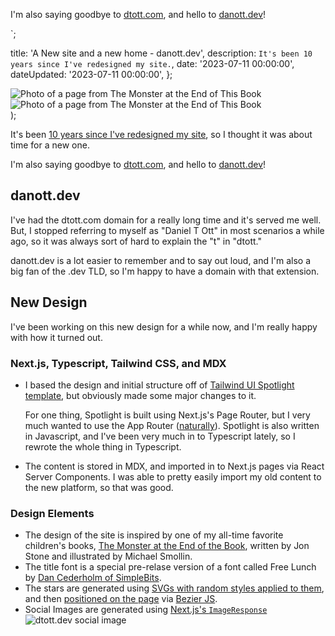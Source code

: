 
<p>I'm also saying goodbye to <a href="https://dtott.com">dtott.com</a>, and hello to <a href="https://danott.dev">danott.dev</a>!</p>`;


  title: 'A New site and a new home - danott.dev',
  description: `It's been 10 years since I've redesigned my site.`,
  date: '2023-07-11 00:00:00',
  dateUpdated: '2023-07-11 00:00:00',
};

  <div className="grid grid-cols-2 gap-4">
    <Image
      src={monster1}
      alt="Photo of a page from The Monster at the End of This Book"
    />
    <Image
      src={monster2}
      alt="Photo of a page from The Monster at the End of This Book"
    />
  </div>
);

It's been [10 years since I've redesigned my site](/thoughts/new-site-design-2013-07-15), so I thought it was about time for a new one.

I'm also saying goodbye to [dtott.com](https://dtott.com), and hello to [danott.dev](https://danott.dev)!

## danott.dev

I've had the dtott.com domain for a really long time and it's served me well. But, I stopped referring to myself as "Daniel T Ott" in most scenarios a while ago, so it was always sort of hard to explain the "t" in "dtott."

danott.dev is a lot easier to remember and to say out loud, and I'm also a big fan of the .dev TLD, so I'm happy to have a domain with that extension.

## New Design

I've been working on this new design for a while now, and I'm really happy with how it turned out.

### Next.js, Typescript, Tailwind CSS, and MDX

- I based the design and initial structure off of [Tailwind UI Spotlight template](https://tailwindui.com/templates/spotlight), but obviously made some major changes to it.

  For one thing, Spotlight is built using Next.js's Page Router, but I very much wanted to use the App Router ([naturally](/thoughts/nextjs-app-router-talk)). Spotlight is also written in Javascript, and I've been very much in to Typescript lately, so I rewrote the whole thing in Typescript.

- The content is stored in MDX, and imported in to Next.js pages via React Server Components. I was able to pretty easily import my old content to the new platform, so that was good.

### Design Elements

- The design of the site is inspired by one of my all-time favorite children's books, [The Monster at the End of the Book](https://en.wikipedia.org/wiki/The_Monster_at_the_End_of_This_Book:_Starring_Lovable,_Furry_Old_Grover), written by Jon Stone and illustrated by Michael Smollin.
  <Images />
- The title font is a special pre-relase version of a font called <span className="font-freeLunch font-normal not-italic">Free Lunch</span> by [Dan Cederholm of SimpleBits](https://simplebits.shop/).
- The stars are generated using [SVGs with random styles applied to them](https://github.com/danieltott/danott.dev/blob/main/src/components/Star.tsx), and then [positioned on the page](https://github.com/danieltott/danott.dev/blob/main/src/components/Stars.tsx) via [Bezier JS](https://pomax.github.io/bezierjs/).
- Social Images are generated using [Next.js's <code>ImageResponse</code>](https://nextjs.org/docs/app/api-reference/file-conventions/metadata/opengraph-image#generate-images-using-code-js-ts-tsx)
  <Image src={openGraphImage} alt="dtott.dev social image" />
